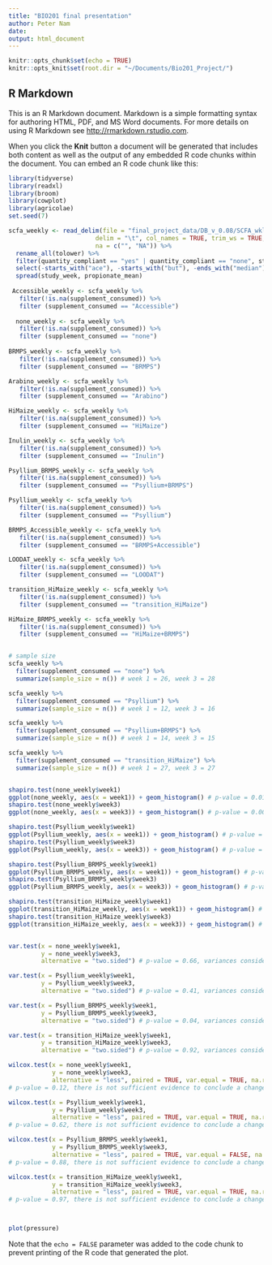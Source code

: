 ```yaml
---
title: "BIO201 final presentation"
author: Peter Nam
date: 
output: html_document
---
```


```r
knitr::opts_chunk$set(echo = TRUE)
knitr::opts_knit$set(root.dir = "~/Documents/Bio201_Project/")
```

## R Markdown

This is an R Markdown document. Markdown is a simple formatting syntax for authoring HTML, PDF, and MS Word documents. For more details on using R Markdown see <http://rmarkdown.rstudio.com>.

When you click the **Knit** button a document will be generated that includes both content as well as the output of any embedded R code chunks within the document. You can embed an R code chunk like this:

```r
library(tidyverse)
library(readxl)
library(broom)
library(cowplot)
library(agricolae)
set.seed(7)
```



```r
scfa_weekly <- read_delim(file = "final_project_data/DB_v_0.08/SCFA_wkly.txt",
                        delim = "\t", col_names = TRUE, trim_ws = TRUE, 
                        na = c("", "NA")) %>%
  rename_all(tolower) %>%
  filter(quantity_compliant == "yes" | quantity_compliant == "none", study_week == "week1" | study_week == "week3") %>% 
  select(-starts_with("ace"), -starts_with("but"), -ends_with("median")) %>% 
  spread(study_week, propionate_mean)
 
 Accessible_weekly <- scfa_weekly %>%
   filter(!is.na(supplement_consumed)) %>%
   filter (supplement_consumed == "Accessible")
 
  none_weekly <- scfa_weekly %>%
   filter(!is.na(supplement_consumed)) %>%
   filter (supplement_consumed == "none")
  
BRMPS_weekly <- scfa_weekly %>%
   filter(!is.na(supplement_consumed)) %>%
   filter (supplement_consumed == "BRMPS")

Arabino_weekly <- scfa_weekly %>%
   filter(!is.na(supplement_consumed)) %>%
   filter (supplement_consumed == "Arabino")

HiMaize_weekly <- scfa_weekly %>%
   filter(!is.na(supplement_consumed)) %>%
   filter (supplement_consumed == "HiMaize")

Inulin_weekly <- scfa_weekly %>%
   filter(!is.na(supplement_consumed)) %>%
   filter (supplement_consumed == "Inulin")

Psyllium_BRMPS_weekly <- scfa_weekly %>%
   filter(!is.na(supplement_consumed)) %>%
   filter (supplement_consumed == "Psyllium+BRMPS")

Psyllium_weekly <- scfa_weekly %>%
   filter(!is.na(supplement_consumed)) %>%
   filter (supplement_consumed == "Psyllium")

BRMPS_Accessible_weekly <- scfa_weekly %>%
   filter(!is.na(supplement_consumed)) %>%
   filter (supplement_consumed == "BRMPS+Accessible")

LOODAT_weekly <- scfa_weekly %>%
   filter(!is.na(supplement_consumed)) %>%
   filter (supplement_consumed == "LOODAT")

transition_HiMaize_weekly <- scfa_weekly %>%
   filter(!is.na(supplement_consumed)) %>%
   filter (supplement_consumed == "transition_HiMaize")

HiMaize_BRMPS_weekly <- scfa_weekly %>%
   filter(!is.na(supplement_consumed)) %>%
   filter (supplement_consumed == "HiMaize+BRMPS")


# sample size 
scfa_weekly %>% 
  filter(supplement_consumed == "none") %>% 
  summarize(sample_size = n()) # week 1 = 26, week 3 = 28

scfa_weekly %>% 
  filter(supplement_consumed == "Psyllium") %>% 
  summarize(sample_size = n()) # week 1 = 12, week 3 = 16

scfa_weekly %>% 
  filter(supplement_consumed == "Psyllium+BRMPS") %>% 
  summarize(sample_size = n()) # week 1 = 14, week 3 = 15

scfa_weekly %>% 
  filter(supplement_consumed == "transition_HiMaize") %>% 
  summarize(sample_size = n()) # week 1 = 27, week 3 = 27


shapiro.test(none_weekly$week1) 
ggplot(none_weekly, aes(x = week1)) + geom_histogram() # p-value = 0.01, not normal
shapiro.test(none_weekly$week3) 
ggplot(none_weekly, aes(x = week3)) + geom_histogram() # p-value = 0.002, not normal

shapiro.test(Psyllium_weekly$week1) 
ggplot(Psyllium_weekly, aes(x = week1)) + geom_histogram() # p-value = 1, normal
shapiro.test(Psyllium_weekly$week3) 
ggplot(Psyllium_weekly, aes(x = week3)) + geom_histogram() # p-value = 0.12, normal

shapiro.test(Psyllium_BRMPS_weekly$week1) 
ggplot(Psyllium_BRMPS_weekly, aes(x = week1)) + geom_histogram() # p-value = 0.07, not normal
shapiro.test(Psyllium_BRMPS_weekly$week3) 
ggplot(Psyllium_BRMPS_weekly, aes(x = week3)) + geom_histogram() # p-value = 0.60, normal

shapiro.test(transition_HiMaize_weekly$week1) 
ggplot(transition_HiMaize_weekly, aes(x = week1)) + geom_histogram() # p-value = 0.60, normal
shapiro.test(transition_HiMaize_weekly$week3) 
ggplot(transition_HiMaize_weekly, aes(x = week3)) + geom_histogram() # p-value = 0.0004, not normal


var.test(x = none_weekly$week1, 
         y = none_weekly$week3, 
         alternative = "two.sided") # p-value = 0.66, variances considered equal

var.test(x = Psyllium_weekly$week1, 
         y = Psyllium_weekly$week3, 
         alternative = "two.sided") # p-value = 0.41, variances considered equal

var.test(x = Psyllium_BRMPS_weekly$week1, 
         y = Psyllium_BRMPS_weekly$week3, 
         alternative = "two.sided") # p-value = 0.04, variances considered unequal

var.test(x = transition_HiMaize_weekly$week1, 
         y = transition_HiMaize_weekly$week3, 
         alternative = "two.sided") # p-value = 0.92, variances considered equal

wilcox.test(x = none_weekly$week1,
            y = none_weekly$week3,
            alternative = "less", paired = TRUE, var.equal = TRUE, na.rm = TRUE) 
# p-value = 0.12, there is not sufficient evidence to conclude a change in propionate from week 1 to week 3 in individuals who consumed no supplement.

wilcox.test(x = Psyllium_weekly$week1,
            y = Psyllium_weekly$week3,
            alternative = "less", paired = TRUE, var.equal = TRUE, na.rm = TRUE)
# p-value = 0.62, there is not sufficient evidence to conclude a change in propionate from week 1 to week 3 in individuals who consumed Psyllium.

wilcox.test(x = Psyllium_BRMPS_weekly$week1,
            y = Psyllium_BRMPS_weekly$week3,
            alternative = "less", paired = TRUE, var.equal = FALSE, na.rm = TRUE)
# p-value = 0.88, there is not sufficient evidence to conclude a change in propionate from week 1 to week 3 in individuals who consumed Psyllium and BRMPS.

wilcox.test(x = transition_HiMaize_weekly$week1,
            y = transition_HiMaize_weekly$week3,
            alternative = "less", paired = TRUE, var.equal = TRUE, na.rm = TRUE)
# p-value = 0.97, there is not sufficient evidence to conclude a change in propionate from week 1 to week 3 in individuals who consumed transition HiMaize.




```

```r
plot(pressure)
```

Note that the `echo = FALSE` parameter was added to the code chunk to prevent printing of the R code that generated the plot.
